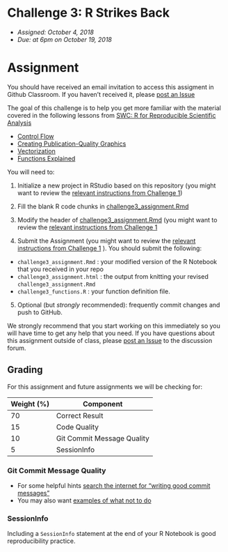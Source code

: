 # Challenge 3: R Strikes Back
- *Assigned: October 4, 2018*
- *Due: at 6pm on October 19, 2018*

# Assignment
You should have received an email invitation to access this assigment in Github Classroom.  If you haven't received it, please [post an Issue](https://github.com/IBIEM/community/issues)

The goal of this challenge is to help you get more familiar with the material covered in the following lessons from [SWC: R for Reproducible Scientific Analysis](http://swcarpentry.github.io/r-novice-gapminder/)

- [Control Flow](http://swcarpentry.github.io/r-novice-gapminder/07-control-flow/)
- [Creating Publication-Quality Graphics](http://swcarpentry.github.io/r-novice-gapminder/08-plot-ggplot2/)
- [Vectorization](http://swcarpentry.github.io/r-novice-gapminder/09-vectorization/)
- [Functions Explained](http://swcarpentry.github.io/r-novice-gapminder/10-functions/)


You will need to:

1. Initialize a new project in RStudio based on this repository (you might want to review the [relevant instructions from Challenge 1](https://github.com/IBIEM/challenge_1/blob/master/README.Rmd#initialize-a-new-project))

2. Fill the blank R code chunks in [challenge3_assignment.Rmd](challenge3_assignment.Rmd)

3. Modify the header of [challenge3_assignment.Rmd](challenge3_assignment.Rmd) (you might want to review the [relevant instructions from Challenge 1](https://github.com/IBIEM/challenge_1/blob/master/README.Rmd#modify-the-header)

4. Submit the Assignment (you might want to review the [relevant instructions from Challenge 1](https://github.com/IBIEM/challenge_1/blob/master/README.Rmd#submitting-the-assignment) ).  You should submit the following:
  - `challenge3_assignment.Rmd` : your modified version of the R Notebook that you received in your repo
  - `challenge3_assignment.html` : the output from knitting your revised `challenge3_assignment.Rmd`
  - `challenge3_functions.R` : your function definition file.

5. Optional (but *strongly* recommended): frequently commit changes and push to GitHub.

We strongly recommend that you start working on this immediately so you will have time to get any help that you need.  If you have questions about this assignment outside of class, please [post an Issue](https://github.com/IBIEM/community/issues) to the discussion forum.


## Grading
For this assignment and future assignments we will be checking for:

| Weight (%) | Component                  |
|------------|----------------------------|
|         70 | Correct Result             |
|         15 | Code Quality               |
|         10 | Git Commit Message Quality |
|          5 | SessionInfo                |


### Git Commit Message Quality
  - For some helpful hints [search the internet for "writing good commit messages"](https://duckduckgo.com/?q=writing+good+commit+messages)
  - You may also want [examples of what not to do](https://xkcd.com/1296/)

### SessionInfo
Including a `SessionInfo` statement at the end of your R Notebook is good reproducibility practice.

